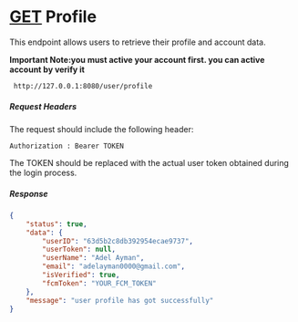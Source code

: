 # [GET](#endpoints) Profile
This endpoint allows users to retrieve their profile and account data.

**Important Note:you must active your account first. you can active account by verify it**
```
 http://127.0.0.1:8080/user/profile
```
##### Request Headers

The request should include the following header:

```Authorization : Bearer TOKEN```

The TOKEN should be replaced with the actual user token obtained during the login process.
##### Response
```json
{
    "status": true,
    "data": {
        "userID": "63d5b2c8db392954ecae9737",
        "userToken": null,
        "userName": "Adel Ayman",
        "email": "adelayman0000@gmail.com",
        "isVerified": true,
        "fcmToken": "YOUR_FCM_TOKEN"
    },
    "message": "user profile has got successfully"
}
```